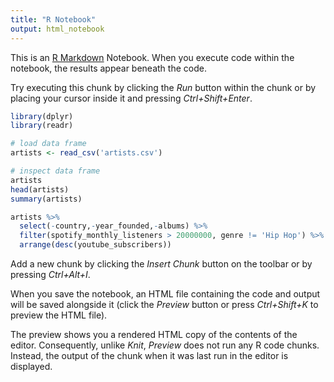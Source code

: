 ```yaml
---
title: "R Notebook"
output: html_notebook
---
```


This is an [R Markdown](http://rmarkdown.rstudio.com) Notebook. When you execute code within the notebook, the results appear beneath the code. 

Try executing this chunk by clicking the *Run* button within the chunk or by placing your cursor inside it and pressing *Ctrl+Shift+Enter*. 

```r
library(dplyr)
library(readr)
```
```r
# load data frame
artists <- read_csv('artists.csv')
```
```r
# inspect data frame
artists
head(artists)
summary(artists)
```
```r
artists %>%
  select(-country,-year_founded,-albums) %>%
  filter(spotify_monthly_listeners > 20000000, genre != 'Hip Hop') %>%
  arrange(desc(youtube_subscribers))
```

Add a new chunk by clicking the *Insert Chunk* button on the toolbar or by pressing *Ctrl+Alt+I*.

When you save the notebook, an HTML file containing the code and output will be saved alongside it (click the *Preview* button or press *Ctrl+Shift+K* to preview the HTML file).

The preview shows you a rendered HTML copy of the contents of the editor. Consequently, unlike *Knit*, *Preview* does not run any R code chunks. Instead, the output of the chunk when it was last run in the editor is displayed.
